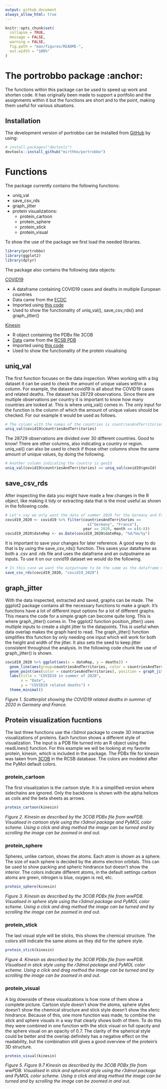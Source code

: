 ```yaml
---
output: github_document
always_allow_html: true
---
```


<!-- README.md is generated from README.Rmd. Please edit that file -->

```r
knitr::opts_chunk$set(
  collapse = TRUE,
  message = FALSE,
  warning = FALSE,
  fig.path = "man/figures/README-",
  out.width = "100%"
)
```

# The portrobbo package :anchor:

The functions within this package can be used to speed up work and shorten code. It has originally been made to support a portfolio and the assignments within it but the functions are short and to the point, making them useful for various situations.

## Installation

The development version of portrobbo can be installed from [GitHub](https://github.com/) by using:

``` r
# install.packages("devtools")
devtools::install_github("mirthhe/portrobbo")
```

# Functions

The package currently contains the following functions:
<ul>
<li>uniq_val</li>
<li>save_csv_rds</li>
<li>graph_jitter</li>
<li>protein visualizations:<ul>
<li>protein_cartoon</li>
<li>protein_sphere</li>
<li>protein_stick</li>
<li>protein_visual</li></ul></ul>

To show the use of the package we first load the needed libraries.

```r
library(portrobbo)
library(ggplot2)
library(dplyr)
```

The package also contains the following data objects:

[COVID19](https://github.com/mirthhe/portrobbo/blob/main/data/covid19.rda)
<ul>
<li>A dataframe containing COVID19 cases and deaths in multiple European countries</li>
<li>Data came from the [ECDC](https://www.ecdc.europa.eu/en/publications-data/download-todays-data-geographic-distribution-covid-19-cases-worldwide)</li>
<li>Imported using [this code](https://github.com/mirthhe/portrobbo/blob/main/data-raw/covid19.R)</li>
<li>Used to show the functionality of uniq_val(), save_csv_rds() and graph_jitter()</li>
</ul>

[Kinesin](https://github.com/mirthhe/portrobbo/blob/main/data/kinesin.rda)
<ul>
<li>R object containing the PDBx file 3COB</li>
<li>[Data](https://github.com/mirthhe/portrobbo/blob/main/data-raw/3cob.pdb) came from the [RCSB PDB](https://www.rcsb.org/structure/3COB)</li>
<li>Imported using [this code](https://github.com/mirthhe/portrobbo/blob/main/data-raw/kinesin.R)</li>
<li>Used to show the functionality of the protein visualising</li>
</ul>

## uniq_val

The first function focuses on the data inspection. When working with a big dataset it can be used to check the amount of unique values within a column. For example, the dataset covid19 is all about the COVID19 cases and related deaths. The dataset has 28729 observations. Since there are multiple observations per country it is important to know how many countries are looked at. This is where uniq_val() comes in. The only input for the function is the column of which the amount of unique values should be checked. For our example it would be used as follows.

```r
# The column with the names of the countries is countriesAndTerritories
uniq_val(covid19$countriesAndTerritories)
```

The 28729 observations are divided over 30 different countries. Good to know! There are other columns, also indicating a country or region. uniq_val() can also be used to check if those other columns show the same amount of unique values, by doing the following.

```r
# Another column indicating the country is geoId
uniq_val(covid19$countriesAndTerritories) == uniq_val(covid19$geoId)
```

## save_csv_rds

After inspecting the data you might have made a few changes in the R object, like making it tidy or extracting data that is the most useful as shown in the following code. 

```r
# Let's say we only want the data of summer 2020 for the Germany and France
covid19_2020 <- covid19 %>% filter(countriesAndTerritories == 
                                     c("Germany", "France"), 
                                   year == 2020, month == c(6:8))
covid19_2020$dateRep <- as.Date(covid19_2020$dateRep, "%d/%m/%y")
```

It is important to save your changes for later reference. A good way to do that is by using the save_csv_rds() function. This saves your dataframe as both a .csv and .rds file and uses the dataframe and an outputname as inputs. To use it on our covid19 dataset we would do the following.

```r
# In this case we want the outputname to be the same as the dataframe name
save_csv_rds(covid19_2020, "covid19_2020")
```

## graph_jitter

With the data inspected, extracted and saved, graphs can be made. The ggplot2 package contains all the necessary functions to make a graph. It's functions have a lot of different input options for a lot of different graphs. This means the code for a simple graph can become quite long. This is where graph_jitter() comes in. The ggplot2 function position_jitter() uses multiple inputs to create a slight jitter to the datapoints. This is useful when data overlap makes the graph hard to read. The graph_jitter() function simplifies this function by only needing one input which will work for both the height and width of the jitter. It also sets the seed to keep jitter consistent throughout the analysis. In the following code chunk the use of graph_jitter() is shown.

```r
covid19_2020 %>% ggplot(aes(x = dateRep, y = deaths)) +
  geom_line(aes(group=countriesAndTerritories, color = countriesAndTerritories)) +
  geom_point(aes(color = countriesAndTerritories), position = graph_jitter(0.3)) +
  labs(title = "COVID19 in summer of 2020",
       x = "Date",
       y = "COVID19 related deaths") +
  theme_minimal()
```

<i>Figure 1. Scatterplot showing the COVID19 related deaths in summer of 2020 in Germany and France.</i>

## Protein visualization fucntions

The last three functions use the r3dmol package to create 3D interactive visualizations of proteins. Each function shows a different style of visualization. The input is a PDB file turned into an R object using the readLines() function. For this example we will be looking at my favorite protein, kinesin, which is included in the package. The PDBx file for kinesin was taken from [3COB](https://www.rcsb.org/structure/3COB) in the RCSB database. The colors are modeled after the PyMol default colors.

### protein_cartoon

The first visualization is the cartoon style. It is a simplified version where sidechains are ignored. Only the backbone is shown with the alpha helices as coils and the beta sheets as arrows.

```r
protein_cartoon(kinesin)
```

<i>Figure 2. Kinesin as described by the 3COB PDBx file from wwPDB. Visualised in cartoon style using the r3dmol package and PyMOL color scheme. Using a click and drag method the image can be turned and by scrolling the image can be zoomed in and out.</i>

### protein_sphere

Spheres, unlike cartoon, shows the atoms. Each atom is shown as a sphere. The size of each sphere is decided by the atoms electron orbitals. This can be used to show packing and spheric hindrance but doesn't show the interior. The colors indicate different atoms, in the default settings carbon atoms are green, nitrogen is blue, oxygen is red, etc.

```r
protein_sphere(kinesin)
```

<i>Figure 3. Kinesin as described by the 3COB PDBx file from wwPDB. Visualised in sphere style using the r3dmol package and PyMOL color scheme. Using a click and drag method the image can be turned and by scrolling the image can be zoomed in and out.</i>

### protein_stick

The last visual style will be sticks, this shows the chemical structure. The colors still indicate the same atoms as they did for the sphere style.

```r
protein_stick(kinesin)
```

<i> Figure 4. Kinesin as described by the 3COB PDBx file from wwPDB. Visualised in stick style using the r3dmol package and PyMOL color scheme. Using a click and drag method the image can be turned and by scrolling the image can be zoomed in and out.</i>

### protein_visual

A big downside of these visualizations is how none of them show a complete picture. Cartoon style doesn't show the atoms, sphere styles doesn't show the chemical structure and stick style doesn't show the sferic hindrance. Because of this, one more function was made, to combine the stick and sphere visuals in a way that clearly shows both of them. To do this they were combined in one function with the stick visual on full opacity and the sphere visual on an opacity of 0.7. The clarity of the spherical style could be better and the overlap definitely has a negative effect on the readability, but the combination still gives a good overview of the protein's 3D structure.

```r
protein_visual(kinesin)
```

<i> Figure 5. Figure 9.7 Kinesin as described by the 3COB PDBx file from wwPDB. Visualised in stick and spherical style using the r3dmol package and PyMOL color scheme. Using a click and drag method the image can be turned and by scrolling the image can be zoomed in and out.</i>
